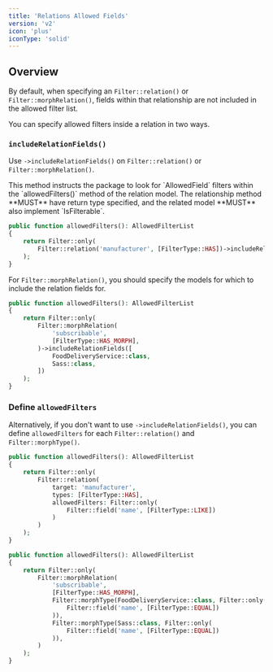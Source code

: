 ```yaml
---
title: 'Relations Allowed Fields'
version: 'v2'
icon: 'plus'
iconType: 'solid'
---
```


## Overview

By default, when specifying an `Filter::relation()` or `Filter::morphRelation()`, fields within that relationship are not included in the allowed filter list.

You can specify allowed filters inside a relation in two ways.

### `includeRelationFields()`

Use `->includeRelationFields()` on `Filter::relation()` or `Filter::morphRelation()`.

<Note>
This method instructs the package to look for `AllowedField` filters within the `allowedFilters()` method of the relation model.
</Note>

<Warning>
The relationship method **MUST** have return type specified, and the related model **MUST** also implement `IsFilterable`.
</Warning>

```php
public function allowedFilters(): AllowedFilterList
{
    return Filter::only(
        Filter::relation('manufacturer', [FilterType::HAS])->includeRelationFields()
    );
}
```

For `Filter::morphRelation()`, you should specify the models for which to include the relation fields for.

```php
public function allowedFilters(): AllowedFilterList
{
    return Filter::only(
        Filter::morphRelation(
            'subscribable',
            [FilterType::HAS_MORPH],
        )->includeRelationFields([
            FoodDeliveryService::class,
            Sass::class,
        ])
    );
}
```

### Define `allowedFilters`

Alternatively, if you don't want to use `->includeRelationFields()`, you can define `allowedFilters` for each `Filter::relation()` and `Filter::morphType()`.
```php
public function allowedFilters(): AllowedFilterList
{
    return Filter::only(
        Filter::relation(
            target: 'manufacturer',
            types: [FilterType::HAS],
            allowedFilters: Filter::only(
                Filter::field('name', [FilterType::LIKE])
            )
        )
    );
}
```

```php
public function allowedFilters(): AllowedFilterList
{
    return Filter::only(
        Filter::morphRelation(
            'subscribable',
            [FilterType::HAS_MORPH],
            Filter::morphType(FoodDeliveryService::class, Filter::only(
                Filter::field('name', [FilterType::EQUAL])
            )),
            Filter::morphType(Sass::class, Filter::only(
                Filter::field('name', [FilterType::EQUAL])
            )),
        )
    );
}
```